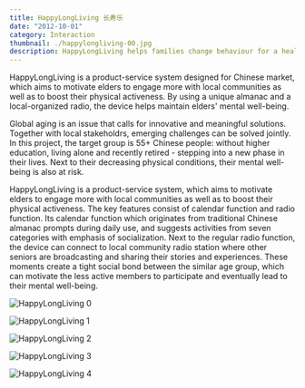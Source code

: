 ```yaml
---
title: HappyLongLiving 长寿乐
date: "2012-10-01"
category: Interaction
thumbnail: ./happylongliving-00.jpg
description: HappyLongLiving helps families change behaviour for a healthier lifestyle and makes it fun doing it together.
---
```


HappyLongLiving is a product-service system designed for Chinese market, which aims to motivate elders to engage more with local communities as well as to boost their physical activeness. By using a unique almanac and a local-organized radio, the device helps maintain elders' mental well-being.

Global aging is an issue that calls for innovative and meaningful solutions. Together with local stakeholdrs, emerging challenges can be solved jointly. In this project, the target group is 55+ Chinese people: without higher education, living alone and recently retired - stepping into a new phase in their lives. Next to their decreasing physical conditions, their mental well-being is also at risk.

HappyLongLiving is a product-service system, which aims to motivate elders to engage more with local communities as well as to boost their physical activeness. The key features consist of calendar function and radio function. Its calendar function which originates from traditional Chinese almanac prompts during daily use, and suggests activities from seven categories with emphasis of socialization. Next to the regular radio function, the device can connect to local community radio station where other seniors are broadcasting and sharing their stories and experiences. These moments create a tight social bond between the similar age group, which can motivate the less active members to participate and eventually lead to their mental well-being.

<EmbedImage width="wide">

![HappyLongLiving 0](./happylongliving-00.jpg)

</EmbedImage>

<EmbedImage width="wide">

![HappyLongLiving 1](./happylongliving-01.jpg)

</EmbedImage>

<EmbedImage width="wide">

![HappyLongLiving 2](./happylongliving-02.jpg)

</EmbedImage>

<EmbedImage width="wide">

![HappyLongLiving 3](./happylongliving-03.jpg)

</EmbedImage>

<EmbedImage width="wide">

![HappyLongLiving 4](./happylongliving-04.jpg)

</EmbedImage>